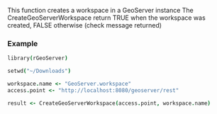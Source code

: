 This function creates a workspace in a GeoServer instance
The CreateGeoServerWorkspace return TRUE when the workspace was created, FALSE otherwise (check message returned)

### Example
  
```coffee
library(rGeoServer)

setwd("~/Downloads")

workspace.name <- "GeoServer.workspace"
access.point <- "http://localhost:8080/geoserver/rest"

result <- CreateGeoServerWorkspace(access.point, workspace.name)

```